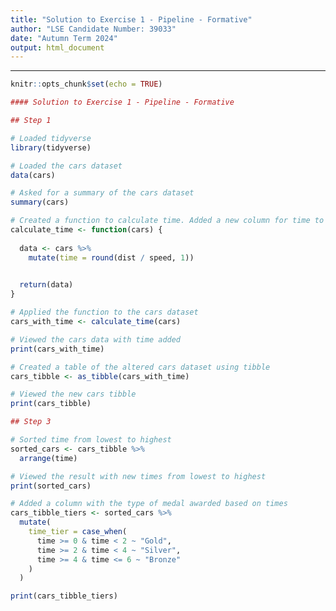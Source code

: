 ```yaml
---
title: "Solution to Exercise 1 - Pipeline - Formative"
author: "LSE Candidate Number: 39033"
date: "Autumn Term 2024"
output: html_document
---
```



---
```r
knitr::opts_chunk$set(echo = TRUE)
```

```r
#### Solution to Exercise 1 - Pipeline - Formative 

## Step 1

# Loaded tidyverse 
library(tidyverse)

# Loaded the cars dataset
data(cars)   

# Asked for a summary of the cars dataset
summary(cars) 

# Created a function to calculate time. Added a new column for time to the dataset. Returned the new dataset
calculate_time <- function(cars) {
  
  data <- cars %>%
    mutate(time = round(dist / speed, 1))
  

  return(data)
}

# Applied the function to the cars dataset 
cars_with_time <- calculate_time(cars)

# Viewed the cars data with time added
print(cars_with_time)

# Created a table of the altered cars dataset using tibble 
cars_tibble <- as_tibble(cars_with_time)

# Viewed the new cars tibble
print(cars_tibble) 

```


```r
## Step 3 

# Sorted time from lowest to highest
sorted_cars <- cars_tibble %>%
  arrange(time)

# Viewed the result with new times from lowest to highest
print(sorted_cars)

# Added a column with the type of medal awarded based on times
cars_tibble_tiers <- sorted_cars %>%
  mutate(
    time_tier = case_when(
      time >= 0 & time < 2 ~ "Gold",
      time >= 2 & time < 4 ~ "Silver",
      time >= 4 & time <= 6 ~ "Bronze"
    )
  )

print(cars_tibble_tiers)

```
